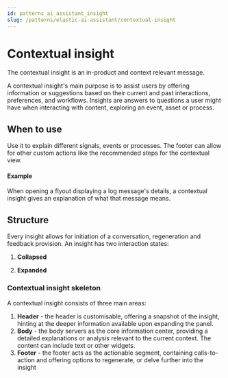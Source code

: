 ```yaml
---
id: patterns_ai_assistant_insight
slug: /patterns/elastic-ai-assistant/contextual-insight
---
```


# Contextual insight
The contextual insight is an in-product and context relevant message.

A contextual insight's main purpose is to assist users by offering information or suggestions based on their current and past interactions, preferences, and workflows. Insights are answers to questions a user might have when interacting with content, exploring an event, asset or process.

## When to use

Use it to explain different signals, events or processes. The footer can allow for other custom actions like the recommended steps for the contextual view.

#### Example

When opening a flyout displaying a log message's details, a contextual insight gives an explanation of what that message means.

<FigmaEmbed
  url="https://www.figma.com/file/utPqlyZpEnl6CxfT7nOEUR/AI-Assistant-Patterns?type=design&node-id=35-22268&mode=design&t=bTyaISwqh159FFWC-4"
/>

## Structure

Every insight allows for initiation of a conversation, regeneration and feedback provision. An insight has two interaction states:

1. **Collapsed**

   <FigmaEmbed
     url="https://www.figma.com/file/utPqlyZpEnl6CxfT7nOEUR/AI-Assistant-Patterns?type=design&node-id=37-22553&mode=design&t=ZK2K6tLGapKVTAaP-4"
   />

2. **Expanded**

   <FigmaEmbed
     url="https://www.figma.com/file/utPqlyZpEnl6CxfT7nOEUR/AI-Assistant-Patterns?type=design&node-id=37-22631&mode=design&t=ZK2K6tLGapKVTAaP-4"
   />

### Contextual insight skeleton

A contextual insight consists of three main areas:

1. **Header** - the header is customisable, offering a snapshot of the insight, hinting at the deeper information available upon expanding the panel.
2. **Body** - the body servers as the core information center, providing a detailed explanations or analysis relevant to the current context. The content can include text or other widgets.
3. **Footer** - the footer acts as the actionable segment, containing calls-to-action and offering options to regenerate, or delve further into the insight

<FigmaEmbed
  url="https://www.figma.com/file/utPqlyZpEnl6CxfT7nOEUR/AI-Assistant-Patterns?type=design&node-id=40-25645&mode=design&t=ZK2K6tLGapKVTAaP-4"
/>
